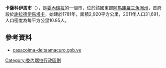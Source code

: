 '''卡薩科伊馬市'''（{{lang-es|Municipio Casacoima}}），是[[委內瑞拉|委內瑞拉]]的一個市，位於該國東部[[阿馬庫羅三角洲州|阿馬庫羅三角洲州]]，首府設於[[謝拉德伊馬塔卡|謝拉德伊馬塔卡]]，始建於1781年，面積2,920平方公里，2011年人口31,691，人口密度為每平方公里10.85人。

==參考資料==
*[https://web.archive.org/web/20080321222714/http://casacoima-deltaamacuro.gob.ve/portal-alcaldias/ casacoima-deltaamacuro.gob.ve] {{es icon}}

{{coord|8.3789|N|62.1689|W|source:wikidata-and-enwiki-cat-tree_region:VE|display=title}}

{{Venezuela-geo-stub}}
[[Category:委內瑞拉行政區劃|Category:委內瑞拉行政區劃]]
